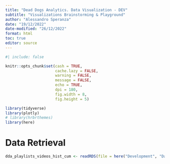 ```yaml
---
title: "Dead Dogs Analytics. Data Visualization - DEV"
subtitle: "Visualizations Brainstorming & Playground"
author: "Alessandro Speranza"
date: "19/12/2022"
date-modified: "26/12/2022"
format: html
toc: true
editor: source
---
```



```r
#| include: false

knitr::opts_chunk$set(cash = TRUE,
                      cache.lazy = FALSE,
                      warning = FALSE,
                      message = FALSE,
                      echo = TRUE,
                      dpi = 180,
                      fig.width = 8,
                      fig.height = 5)

library(tidyverse)
library(plotly)
# library(hrbrthemes)
library(here)
```

# Data Retrieval

```r
dda_playlists_videos_hist_cum <- readRDS(file = here("Development", "Data Retrieval (DT)", "data", "dda_playlists_videos_hist_cum.rds"))
```

## 

```r

```